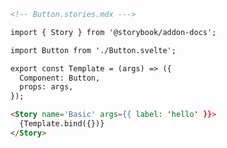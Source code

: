 ```md
<!-- Button.stories.mdx --->

import { Story } from '@storybook/addon-docs';

import Button from './Button.svelte';

export const Template = (args) => ({
  Component: Button,
  props: args,
});

<Story name='Basic' args={{ label: 'hello' }}>
  {Template.bind({})}
</Story>
```